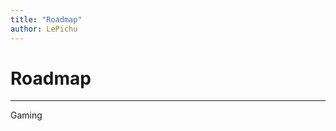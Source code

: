```yaml
---
title: "Roadmap"
author: LePichu
---
```



<Embed
	title="RaptorFX | Roadmap!"
	description="Welcome to the blog for RaptorFX!"
/>

# Roadmap
---
Gaming
